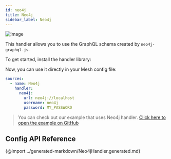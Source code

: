 ```yaml
---
id: neo4j
title: Neo4j
sidebar_label: Neo4j
---
```

![image](https://user-images.githubusercontent.com/20847995/79219440-f1605480-7e5a-11ea-980e-6ba54ee1450e.png)

This handler allows you to use the GraphQL schema created by `neo4j-graphql-js`.

To get started, install the handler library:

<PackageInstall packages="@graphql-mesh/neo4j" />

Now, you can use it directly in your Mesh config file:

```yaml
sources:
  - name: Neo4j
    handler:
      neo4j:
        url: neo4j://localhost
        username: neo4j
        password: MY_PASSWORD

```

> You can check out our example that uses Neo4j handler.
[Click here to open the example on GitHub](https://github.com/Urigo/graphql-mesh/tree/master/examples/neo4j-example)

## Config API Reference

{@import ../generated-markdown/Neo4jHandler.generated.md}
